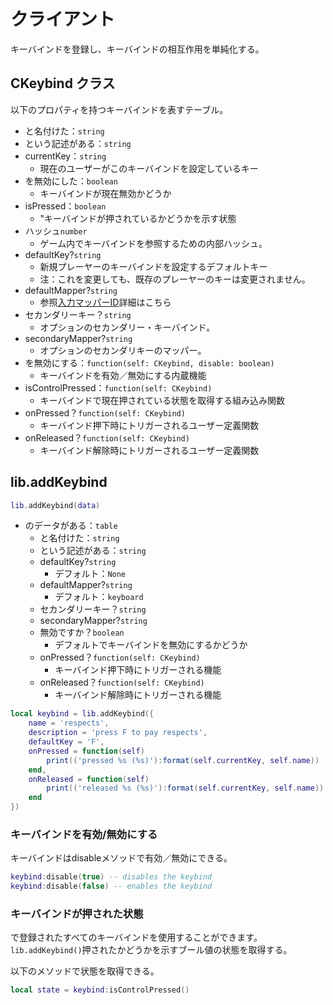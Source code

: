 # クライアント

キーバインドを登録し、キーバインドの相互作用を単純化する。

## CKeybind クラス

以下のプロパティを持つキーバインドを表すテーブル。

* と名付けた：`string`
* という記述がある：`string`
* currentKey：`string`
  * 現在のユーザーがこのキーバインドを設定しているキー
* を無効にした：`boolean`
  * キーバインドが現在無効かどうか
* isPressed：`boolean`
  * "キーバインドが押されているかどうかを示す状態
* ハッシュ`number`
  * ゲーム内でキーバインドを参照するための内部ハッシュ。
* defaultKey?`string`
  * 新規プレーヤーのキーバインドを設定するデフォルトキー
  * 注：これを変更しても、既存のプレーヤーのキーは変更されません。
* defaultMapper?`string`
  * 参照[入力マッパーID](https://docs.fivem.net/docs/game-references/input-mapper-parameter-ids/)詳細はこちら
* セカンダリーキー？`string`
  * オプションのセカンダリー・キーバインド。
* secondaryMapper?`string`
  * オプションのセカンダリキーのマッパー。
* を無効にする：`function(self: CKeybind, disable: boolean)`
  * キーバインドを有効／無効にする内蔵機能
* isControlPressed：`function(self: CKeybind)`
  * キーバインドで現在押されている状態を取得する組み込み関数
* onPressed？`function(self: CKeybind)`
  * キーバインド押下時にトリガーされるユーザー定義関数
* onReleased？`function(self: CKeybind)`
  * キーバインド解除時にトリガーされるユーザー定義関数

## lib.addKeybind

```lua
lib.addKeybind(data)
```

* のデータがある：`table`
  * と名付けた：`string`
  * という記述がある：`string`
  * defaultKey?`string`
    * デフォルト：`None`
  * defaultMapper?`string`
    * デフォルト：`keyboard`
  * セカンダリーキー？`string`
  * secondaryMapper?`string`
  * 無効ですか？`boolean`
    * デフォルトでキーバインドを無効にするかどうか
  * onPressed？`function(self: CKeybind)`
    * キーバインド押下時にトリガーされる機能
  * onReleased？`function(self: CKeybind)`
    * キーバインド解除時にトリガーされる機能

```lua
local keybind = lib.addKeybind({
    name = 'respects',
    description = 'press F to pay respects',
    defaultKey = 'F',
    onPressed = function(self)
        print(('pressed %s (%s)'):format(self.currentKey, self.name))
    end,
    onReleased = function(self)
        print(('released %s (%s)'):format(self.currentKey, self.name))
    end
})
```

### キーバインドを有効/無効にする

キーバインドはdisableメソッドで有効／無効にできる。

```lua
keybind:disable(true) -- disables the keybind
keybind:disable(false) -- enables the keybind
```

### キーバインドが押された状態

で登録されたすべてのキーバインドを使用することができます。`lib.addKeybind()`押されたかどうかを示すブール値の状態を取得する。

以下のメソッドで状態を取得できる。

```lua
local state = keybind:isControlPressed()
```
